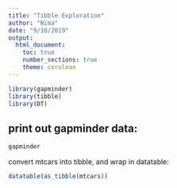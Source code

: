 ---
title: "Tibble Exploration"
author: "Nima"
date: "9/10/2019"
output: 
  html_document:
    toc: true
    number_sections: true
    theme: cerulean
---
```{r, warning= FALSE, echo=FALSE}
library(gapminder)
library(tibble)
library(DT)
```

## print out gapminder data:

```{r}
gapminder
```

<!--This is a comment-->

convert mtcars into tibble, and wrap in datatable:

```{r}
datatable(as_tibble(mtcars))
```


